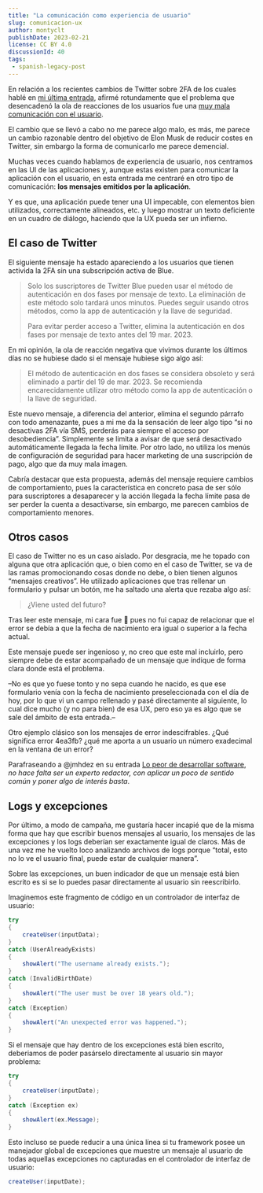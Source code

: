 ```yaml
---
title: "La comunicación como experiencia de usuario"
slug: comunicacion-ux
author: montyclt
publishDate: 2023-02-21
license: CC BY 4.0
discussionId: 40
tags:
 - spanish-legacy-post
---
```


En relación a los recientes cambios de Twitter sobre 2FA de los cuales hablé en
[mi última entrada](https://iokode.blog/post/2023/dejemos-de-usar-sms-para-2fa),
afirmé rotundamente que el problema que desencadenó la ola de reacciones de los
usuarios fue una [muy mala comunicación con el
usuario](https://twitter.com/montyclt/status/1626919967277912067).

El cambio que se llevó a cabo no me parece algo malo, es más, me parece un
cambio razonable dentro del objetivo de Elon Musk de reducir costes en Twitter,
sin embargo la forma de comunicarlo me parece demencial.

Muchas veces cuando hablamos de experiencia de usuario, nos centramos en las UI
de las aplicaciones y, aunque estas existen para comunicar la aplicación con el
usuario, en esta entrada me centraré en otro tipo de comunicación: **los
mensajes emitidos por la aplicación**.

Y es que, una aplicación puede tener una UI impecable, con elementos bien
utilizados, correctamente alineados, etc. y luego mostrar un texto deficiente en
un cuadro de diálogo, haciendo que la UX pueda ser un infierno.

## El caso de Twitter

El siguiente mensaje ha estado apareciendo a los usuarios que tienen activida la
2FA sin una subscripción activa de Blue.

> Solo los suscriptores de Twitter Blue pueden usar el método de autenticación
en dos fases por mensaje de texto. La eliminación de este método solo tardará
unos minutos. Puedes seguir usando otros métodos, como la app de autenticación y
la llave de seguridad.
> 
> 
> Para evitar perder acceso a Twitter, elimina la autenticación en dos fases por
mensaje de texto antes del 19 mar. 2023.
> 

En mi opinión, la ola de reacción negativa que vivimos durante los últimos días
no se hubiese dado si el mensaje hubiese sigo algo así:

> El método de autenticación en dos fases se considera obsoleto y será eliminado
a partir del 19 de mar. 2023. Se recomienda encarecidamente utilizar otro método
como la app de autenticación o la llave de seguridad.
> 

Este nuevo mensaje, a diferencia del anterior, elimina el segundo párrafo con
todo amenazante, pues a mi me da la sensación de leer algo tipo “si no
desactivas 2FA vía SMS, perderás para siempre el acceso por desobediencia”.
Simplemente se limita a avisar de que será desactivado automáticamente llegada
la fecha límite. Por otro lado, no utiliza los menús de configuración de
seguridad para hacer marketing de una suscripción de pago, algo que da muy mala
imagen.

Cabría destacar que esta propuesta, además del mensaje requiere cambios de
comportamiento, pues la característica en concreto pasa de ser sólo para
suscriptores a desaparecer y la acción llegada la fecha límite pasa de ser
perder la cuenta a desactivarse, sin embargo, me parecen cambios de
comportamiento menores.

## Otros casos

El caso de Twitter no es un caso aislado. Por desgracia, me he topado con alguna
que otra aplicación que, o bien como en el caso de Twitter, se va de las ramas
promocionando cosas donde no debe, o bien tienen algunos “mensajes creativos”.
He utilizado aplicaciones que tras rellenar un formulario y pulsar un botón, me
ha saltado una alerta que rezaba algo así:

> ¿Viene usted del futuro?
> 

Tras leer este mensaje, mi cara fue 🫤 pues no fui capaz de relacionar que el
error se debía a que la fecha de nacimiento era igual o superior a la fecha
actual.

Este mensaje puede ser ingenioso y, no creo que este mal incluirlo, pero siempre
debe de estar acompañado de un mensaje que indique de forma clara donde está el
problema.

–No es que yo fuese tonto y no sepa cuando he nacido, es que ese formulario
venía con la fecha de nacimiento preseleccionada con el día de hoy, por lo que
vi un campo rellenado y pasé directamente al siguiente, lo cual dice mucho (y no
para bien) de esa UX, pero eso ya es algo que se sale del ámbito de esta
entrada.–

Otro ejemplo clásico son los mensajes de error indescifrables. ¿Qué significa
error 4ea3fb? ¿qué me aporta a un usuario un número exadecimal en la ventana de
un error?

Parafraseando a @jmhdez en su entrada [Lo peor de desarrollar
software](https://blog.koalite.com/2016/06/lo-peor-de-desarrollar-software/),
*no hace falta ser un experto redactor, con aplicar un poco de sentido común y
poner algo de interés basta*.

## Logs y excepciones

Por último, a modo de campaña, me gustaría hacer incapié que de la misma forma
que hay que escribir buenos mensajes al usuario, los mensajes de las excepciones
y los logs deberían ser exactamente igual de claros. Más de una vez me he vuelto
loco analizando archivos de logs porque “total, esto no lo ve el usuario final,
puede estar de cualquier manera”.

Sobre las excepciones, un buen indicador de que un mensaje está bien escrito es
si se lo puedes pasar directamente al usuario sin reescribirlo.

Imaginemos este fragmento de código en un controlador de interfaz de usuario:

```csharp
try
{
    createUser(inputData);
}
catch (UserAlreadyExists)
{
    showAlert("The username already exists.");
}
catch (InvalidBirthDate)
{
    showAlert("The user must be over 18 years old.");
}
catch (Exception)
{
    showAlert("An unexpected error was happened.");
}
```

Si el mensaje que hay dentro de los excepciones está bien escrito, deberiamos de
poder pasárselo directamente al usuario sin mayor problema:

```csharp
try
{
    createUser(inputDate);
}
catch (Exception ex)
{
    showAlert(ex.Message);
}
```

Esto incluso se puede reducir a una única línea si tu framework posee un
manejador global de excepciones que muestre un mensaje al usuario de todas
aquellas excepciones no capturadas en el controlador de interfaz de usuario:

```csharp
createUser(inputDate);
```
